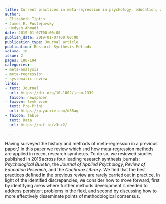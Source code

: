 ```yaml
---
title: Current practices in meta-regression in psychology, education, and medicine
author:
- Elizabeth Tipton
- James E. Pustejovsky
- Hedyeh Ahmadi
date: 2019-01-07T00:00:00
publish_date: 2019-01-07T00:00:00
publication_type: Journal article
publication: Research Synthesis Methods
volume: 10
issue: 2
pages: 180-194
categories:
- meta-analysis
- meta-regression
- systematic review
links:
- text: Journal
  url: https://doi.org/10.1002/jrsm.1339
  faicon: newspaper
- faicon: lock-open
  text: Pre-Print
  url: https://psyarxiv.com/d38aq
- faicon: table
  text: Data
  url: https://osf.io/z3cx2/

---
```



Having surveyed the history and methods of meta‐regression in a previous paper,1 in this paper we review which and how meta‐regression methods are applied in recent research syntheses. To do so, we reviewed studies published in 2016 across four leading research synthesis journals: _Psychological Bulletin_, the _Journal of Applied Psychology_, _Review of Education Research_, and the _Cochrane Library_. We find that the best practices defined in the previous review are rarely carried out in practice. In light of the identified discrepancies, we consider how to move forward, first by identifying areas where further methods development is needed to address persistent problems in the field, and second by discussing how to more effectively disseminate points of methodological consensus.

